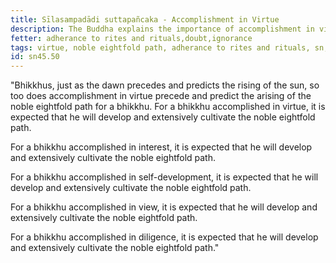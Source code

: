 ```yaml
---
title: Sīlasampadādi suttapañcaka - Accomplishment in Virtue
description: The Buddha explains the importance of accomplishment in virtue in the development and cultivation of the noble eightfold path.
fetter: adherance to rites and rituals,doubt,ignorance
tags: virtue, noble eightfold path, adherance to rites and rituals, sn, sn45-56, sn45, interest, self-development, right view, diligence
id: sn45.50
---
```


"Bhikkhus, just as the dawn precedes and predicts the rising of the sun, so too does accomplishment in virtue precede and predict the arising of the noble eightfold path for a bhikkhu. For a bhikkhu accomplished in virtue, it is expected that he will develop and extensively cultivate the noble eightfold path.

For a bhikkhu accomplished in interest, it is expected that he will develop and extensively cultivate the noble eightfold path.

For a bhikkhu accomplished in self-development, it is expected that he will develop and extensively cultivate the noble eightfold path.

For a bhikkhu accomplished in view, it is expected that he will develop and extensively cultivate the noble eightfold path.

For a bhikkhu accomplished in diligence, it is expected that he will develop and extensively cultivate the noble eightfold path."